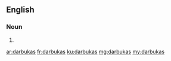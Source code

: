 ==English==

===Noun===
{{head|en}}

# {{plural of|darbuka}}

[[ar:darbukas]]
[[fr:darbukas]]
[[ku:darbukas]]
[[mg:darbukas]]
[[my:darbukas]]